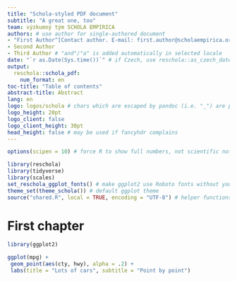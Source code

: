```yaml
---
title: "Schola-styled PDF document"
subtitle: "A great one, too"
team: výzkumný tým SCHOLA EMPIRICA
authors: # use author for single-authored document
- "First Author^[Contact author. E-mail: first.author@scholaempirica.org]" # complex entry is quoted
- Second Author
- Third Author # "and"/"a" is added automatically in selected locale
date: "`r as.Date(Sys.time())`" # if Czech, use reschola::as_czech_date(Sys.time())
output: 
  reschola::schola_pdf:
    num_format: en
toc-title: "Table of contents"
abstract-title: Abstract
lang: en
logo: logos/schola # chars which are escaped by pandoc (i.e. "_") are prohibited
logo_height: 20pt
logo_client: false
logo_client_height: 30pt
head_height: false # may be used if fancyhdr complains 
---
```


```r
options(scipen = 10) # force R to show full numbers, not scientific notation

library(reschola)
library(tidyverse)
library(scales)
set_reschola_ggplot_fonts() # make ggplot2 use Roboto fonts without you having to set it
theme_set(theme_schola()) # default ggplot theme
source("shared.R", local = TRUE, encoding = "UTF-8") # helper functions and shared code
```

# First chapter

```r
library(ggplot2)

ggplot(mpg) +
 geom_point(aes(cty, hwy), alpha = .2) +
 labs(title = "Lots of cars", subtitle = "Point by point")
```

\newpage
<!-- "\newpage" is how you insert a page break which will be reflected in the output -->



